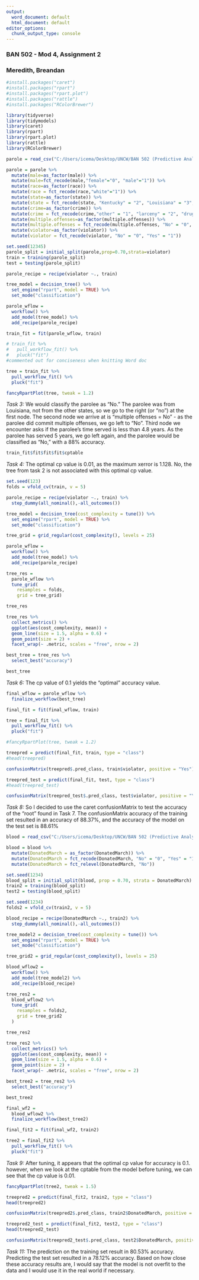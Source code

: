 ---
output:
  word_document: default
  html_document: default
editor_options:
  chunk_output_type: console
---
### BAN 502 - Mod 4, Assignment 2
### Meredith, Breandan

```{r Libraries,include=FALSE}
#install.packages("caret")
#install.packages("rpart")
#install.packages("rpart.plot")
#install.packages("rattle")
#install.packages("RColorBrewer")

library(tidyverse)
library(tidymodels)
library(caret)
library(rpart)
library(rpart.plot)
library(rattle)
library(RColorBrewer)
```

```{r Data_Import}
parole = read_csv("C:/Users/icema/Desktop/UNCW/BAN 502 (Predictive Analytics)/Module 4 (Other Classification Methods)/Assignment 2/parole.csv")

parole = parole %>% 
  mutate(male=as_factor(male)) %>%
  mutate(male=fct_recode(male,"female"="0", "male"="1")) %>%
  mutate(race=as_factor(race)) %>%
  mutate(race = fct_recode(race,"white"="1")) %>%
  mutate(state=as_factor(state)) %>%
  mutate(state = fct_recode(state, "Kentucky" = "2", "Louisiana" = "3", "Virginia" = "4")) %>%
  mutate(crime=as_factor(crime)) %>% 
  mutate(crime = fct_recode(crime,"other" = "1", "larceny" = "2", "drug-related" = "3", "driving-related" = "4")) %>%
  mutate(multiple.offenses=as_factor(multiple.offenses)) %>% 
  mutate(multiple.offenses = fct_recode(multiple.offenses, "No" = "0", "Yes" = "1")) %>%
  mutate(violator=as_factor(violator)) %>%
  mutate(violator = fct_recode(violator, "No" = "0", "Yes" = "1"))
```

```{r Task_1}
set.seed(12345)
parole_split = initial_split(parole,prop=0.70,strata=violator)
train = training(parole_split)
test = testing(parole_split)
```

```{r Task_2}
parole_recipe = recipe(violator ~., train)

tree_model = decision_tree() %>%
  set_engine("rpart", model = TRUE) %>%
  set_mode("classification")

parole_wflow =
  workflow() %>%
  add_model(tree_model) %>%
  add_recipe(parole_recipe)

train_fit = fit(parole_wflow, train)

# train_fit %>%
#   pull_workflow_fit() %>%
#   pluck("fit")
#commented out for conciseness when knitting Word doc

tree = train_fit %>%
  pull_workflow_fit() %>%
  pluck("fit")

fancyRpartPlot(tree, tweak = 1.2)
```

*Task 3:* We would classify the parolee as "No." The parolee was from Louisiana, not from the other states, so we go to the right (or "no") at the first node. The second node we arrive at is "multiple offenses = No" - as the parolee did commit multiple offenses, we go left to "No". Third node we encounter asks if the parolee's time served is less than 4.8 years. As the parolee has served 5 years, we go left again, and the parolee would be classified as "No," with a 88% accuracy. 

```{r Task_4}
train_fit$fit$fit$fit$cptable
```

*Task 4:* The optimal cp value is 0.01, as the maximum xerror is 1.128. No, the tree from task 2 is not associated with this optimal cp value. 

```{r Task_5}
set.seed(123)
folds = vfold_cv(train, v = 5)
```

```{r Task_5_cont}
parole_recipe = recipe(violator ~., train) %>%
  step_dummy(all_nominal(),-all_outcomes())

tree_model = decision_tree(cost_complexity = tune()) %>%
  set_engine("rpart", model = TRUE) %>%
  set_mode("classification")

tree_grid = grid_regular(cost_complexity(), levels = 25)

parole_wflow =
  workflow() %>%
  add_model(tree_model) %>%
  add_recipe(parole_recipe)

tree_res = 
  parole_wflow %>%
  tune_grid(
    resamples = folds,
    grid = tree_grid)

tree_res

tree_res %>%
  collect_metrics() %>%
  ggplot(aes(cost_complexity, mean)) +
  geom_line(size = 1.5, alpha = 0.6) +
  geom_point(size = 2) +
  facet_wrap(~ .metric, scales = "free", nrow = 2)
```

```{r Task_6}
best_tree = tree_res %>%
  select_best("accuracy")

best_tree
```

*Task 6:* The cp value of 0.1 yields the "optimal" accuracy value. 

```{r Task_7}
final_wflow = parole_wflow %>%
  finalize_workflow(best_tree)

final_fit = fit(final_wflow, train)

tree = final_fit %>%
  pull_workflow_fit() %>%
  pluck("fit")

#fancyRpartPlot(tree, tweak = 1.2)
```

```{r Task_8}
treepred = predict(final_fit, train, type = "class")
#head(treepred)

confusionMatrix(treepred$.pred_class, train$violator, positive = "Yes")
```

```{r Task_8_cont}
treepred_test = predict(final_fit, test, type = "class")
#head(treepred_test)

confusionMatrix(treepred_test$.pred_class, test$violator, positive = "Yes")
```


*Task 8:* So I decided to use the caret confusionMatrix to test the accuracy of the "root" found in Task 7. The confusionMatrix accuracy of the training set resulted in an accuracy of 88.37%, and the accuracy of the model on the test set is 88.61%


```{r Task_9}
blood = read_csv("C:/Users/icema/Desktop/UNCW/BAN 502 (Predictive Analytics)/Module 4 (Other Classification Methods)/Assignment 2/Blood.csv")

blood = blood %>%
  mutate(DonatedMarch = as_factor(DonatedMarch)) %>%
  mutate(DonatedMarch = fct_recode(DonatedMarch, "No" = "0", "Yes" = "1")) %>%
  mutate(DonatedMarch = fct_relevel(DonatedMarch, "No"))
```

```{r Task_9_cont1}
set.seed(1234)
blood_split = initial_split(blood, prop = 0.70, strata = DonatedMarch)
train2 = training(blood_split)
test2 = testing(blood_split)
```

```{r Task_9_cont2}
set.seed(1234)
folds2 = vfold_cv(train2, v = 5)
```

```{r Task_9_cont3}
blood_recipe = recipe(DonatedMarch ~., train2) %>%
  step_dummy(all_nominal(),-all_outcomes())

tree_model2 = decision_tree(cost_complexity = tune()) %>%
  set_engine("rpart", model = TRUE) %>%
  set_mode("classification")

tree_grid2 = grid_regular(cost_complexity(), levels = 25)

blood_wflow2 = 
  workflow() %>%
  add_model(tree_model2) %>%
  add_recipe(blood_recipe)

tree_res2 = 
  blood_wflow2 %>%
  tune_grid(
    resamples = folds2,
    grid = tree_grid2
  )

tree_res2

tree_res2 %>%
  collect_metrics() %>%
  ggplot(aes(cost_complexity, mean)) +
  geom_line(size = 1.5, alpha = 0.6) + 
  geom_point(size = 2) +
  facet_wrap(~ .metric, scales = "free", nrow = 2)

best_tree2 = tree_res2 %>%
  select_best("accuracy")

best_tree2

final_wf2 = 
  blood_wflow2 %>%
  finalize_workflow(best_tree2)

final_fit2 = fit(final_wf2, train2)

tree2 = final_fit2 %>%
  pull_workflow_fit() %>%
  pluck("fit")
```

*Task 9:* After tuning, it appears that the optimal cp value for accuracy is 0.1. however, when we look at the cptable from the model before tuning, we can see that the cp value is 0.01. 

```{r Task_10}
fancyRpartPlot(tree2, tweak = 1.5)
```

```{r Task_11}
treepred2 = predict(final_fit2, train2, type = "class")
head(treepred2)

confusionMatrix(treepred2$.pred_class, train2$DonatedMarch, positive = "Yes")
```

```{r Task_11_cont}
treepred2_test = predict(final_fit2, test2, type = "class")
head(treepred2_test)

confusionMatrix(treepred2_test$.pred_class, test2$DonatedMarch, positive = "Yes")
```

*Task 11:* The prediction on the training set result in 80.53% accuracy. Predicting the test set resulted in a 78.12% accuracy. Based on how close these accuracy results are, I would say that the model is not overfit to the data and I would use it in the real world if necessary. 
 


